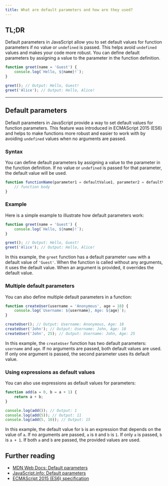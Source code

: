 ```yaml
---
title: What are default parameters and how are they used?
---
```


## TL;DR

Default parameters in JavaScript allow you to set default values for function parameters if no value or `undefined` is passed. This helps avoid `undefined` values and makes your code more robust. You can define default parameters by assigning a value to the parameter in the function definition.

```javascript
function greet(name = 'Guest') {
    console.log(`Hello, ${name}!`);
}

greet(); // Output: Hello, Guest!
greet('Alice'); // Output: Hello, Alice!
```

---

## Default parameters

Default parameters in JavaScript provide a way to set default values for function parameters. This feature was introduced in ECMAScript 2015 (ES6) and helps to make functions more robust and easier to work with by avoiding `undefined` values when no arguments are passed.

### Syntax

You can define default parameters by assigning a value to the parameter in the function definition. If no value or `undefined` is passed for that parameter, the default value will be used.

```javascript
function functionName(parameter1 = defaultValue1, parameter2 = defaultValue2) {
    // function body
}
```

### Example

Here is a simple example to illustrate how default parameters work:

```javascript
function greet(name = 'Guest') {
    console.log(`Hello, ${name}!`);
}

greet(); // Output: Hello, Guest!
greet('Alice'); // Output: Hello, Alice!
```

In this example, the `greet` function has a default parameter `name` with a default value of `'Guest'`. When the function is called without any arguments, it uses the default value. When an argument is provided, it overrides the default value.

### Multiple default parameters

You can also define multiple default parameters in a function:

```javascript
function createUser(username = 'Anonymous', age = 18) {
    console.log(`Username: ${username}, Age: ${age}`);
}

createUser(); // Output: Username: Anonymous, Age: 18
createUser('John'); // Output: Username: John, Age: 18
createUser('John', 25); // Output: Username: John, Age: 25
```

In this example, the `createUser` function has two default parameters: `username` and `age`. If no arguments are passed, both default values are used. If only one argument is passed, the second parameter uses its default value.

### Using expressions as default values

You can also use expressions as default values for parameters:

```javascript
function add(a = 0, b = a + 1) {
    return a + b;
}

console.log(add()); // Output: 1
console.log(add(5)); // Output: 11
console.log(add(5, 10)); // Output: 15
```

In this example, the default value for `b` is an expression that depends on the value of `a`. If no arguments are passed, `a` is `0` and `b` is `1`. If only `a` is passed, `b` is `a + 1`. If both `a` and `b` are passed, the provided values are used.

## Further reading

- [MDN Web Docs: Default parameters](https://developer.mozilla.org/en-US/docs/Web/JavaScript/Reference/Functions/Default_parameters)
- [JavaScript.info: Default parameters](https://javascript.info/function-basics#default-values)
- [ECMAScript 2015 (ES6) specification](https://www.ecma-international.org/ecma-262/6.0/#sec-function-definitions)

